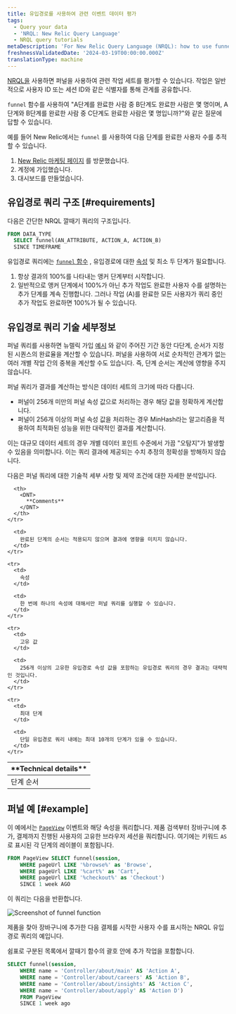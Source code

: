 ```yaml
---
title: 유입경로를 사용하여 관련 이벤트 데이터 평가
tags:
  - Query your data
  - 'NRQL: New Relic Query Language'
  - NRQL query tutorials
metaDescription: 'For New Relic Query Language (NRQL): how to use funnels to understand how many users complete a set of steps in a procedure.'
freshnessValidatedDate: '2024-03-19T00:00:00.000Z'
translationType: machine
---
```



[NRQL을](/docs/query-data/nrql-new-relic-query-language/getting-started/introduction-nrql) 사용하면 퍼널을 사용하여 관련 작업 세트를 평가할 수 있습니다. 작업은 일반적으로 사용자 ID 또는 세션 ID와 같은 식별자를 통해 관계를 공유합니다.

`funnel` 함수를 사용하여 "A단계를 완료한 사람 중 B단계도 완료한 사람은 몇 명이며, A단계와 B단계를 완료한 사람 중 C단계도 완료한 사람은 몇 명입니까?"와 같은 질문에 답할 수 있습니다.

예를 들어 New Relic에서는 `funnel` 를 사용하여 다음 단계를 완료한 사용자 수를 추적할 수 있습니다.

1. [New Relic 마케팅 페이지](https://newrelic.com/platform) 를 방문했습니다.
2. 계정에 가입했습니다.
3. 대시보드를 만들었습니다.

## 유입경로 쿼리 구조 [#requirements]

다음은 간단한 NRQL 깔때기 쿼리의 구조입니다.

```sql
FROM DATA_TYPE 
  SELECT funnel(AN_ATTRIBUTE, ACTION_A, ACTION_B) 
  SINCE TIMEFRAME
```

유입경로 쿼리에는 [`funnel` 함수](/docs/query-data/nrql-new-relic-query-language/getting-started/nrql-syntax-components-functions#func-funnel) , 유입경로에 대한 [속성](/docs/using-new-relic/welcome-new-relic/get-started/glossary#attribute) 및 최소 두 단계가 필요합니다.

1. 항상 결과의 100%를 나타내는 앵커 단계부터 시작합니다.
2. 일반적으로 앵커 단계에서 100%가 아닌 추가 작업도 완료한 사용자 수를 설명하는 추가 단계를 계속 진행합니다. 그러나 작업 (A)를 완료한 모든 사용자가 쿼리 중인 추가 작업도 완료하면 100%가 될 수 있습니다.

## 유입경로 쿼리 기술 세부정보

퍼널 쿼리를 사용하면 뉴렐릭 가입 [예시](#why-matters) 와 같이 주어진 기간 동안 다단계, 순서가 지정된 시퀀스의 완료율을 계산할 수 있습니다. 퍼널을 사용하여 서로 순차적인 관계가 없는 여러 개별 작업 간의 중복을 계산할 수도 있습니다. 즉, 단계 순서는 계산에 영향을 주지 않습니다.

퍼널 쿼리가 결과를 계산하는 방식은 데이터 세트의 크기에 따라 다릅니다.

* 퍼널이 256개 미만의 퍼널 속성 값으로 처리하는 경우 해당 값을 정확하게 계산합니다.
* 퍼널이 256개 이상의 퍼널 속성 값을 처리하는 경우 MinHash라는 알고리즘을 적용하여 최적화된 성능을 위한 대략적인 결과를 계산합니다.

이는 대규모 데이터 세트의 경우 개별 데이터 포인트 수준에서 가끔 "오탐지"가 발생할 수 있음을 의미합니다. 이는 쿼리 결과에 제공되는 수치 추정의 정확성을 방해하지 않습니다.

다음은 퍼널 쿼리에 대한 기술적 세부 사항 및 제약 조건에 대한 자세한 분석입니다.

<table>
  <thead>
    <tr>
      <th style={{ width: "200px" }}>
        <DNT>
          **Technical details**
        </DNT>
      </th>

      <th>
        <DNT>
          **Comments**
        </DNT>
      </th>
    </tr>
  </thead>

  <tbody>
    <tr>
      <td>
        단계 순서
      </td>

      <td>
        완료된 단계의 순서는 적용되지 않으며 결과에 영향을 미치지 않습니다.
      </td>
    </tr>

    <tr>
      <td>
        속성
      </td>

      <td>
        한 번에 하나의 속성에 대해서만 퍼널 쿼리를 실행할 수 있습니다.
      </td>
    </tr>

    <tr>
      <td>
        고유 값
      </td>

      <td>
        256개 이상의 고유한 유입경로 속성 값을 포함하는 유입경로 쿼리의 경우 결과는 대략적인 것입니다.
      </td>
    </tr>

    <tr>
      <td>
        최대 단계
      </td>

      <td>
        단일 유입경로 쿼리 내에는 최대 10개의 단계가 있을 수 있습니다.
      </td>
    </tr>
  </tbody>
</table>

## 퍼널 예 [#example]

이 예에서는 <InlinePopover type="browser"/>[`PageView`](/attribute-dictionary/?event=PageView) 이벤트와 해당 속성을 쿼리합니다. 제품 검색부터 장바구니에 추가, 결제까지 진행된 사용자의 고유한 브라우저 세션을 쿼리합니다. 여기에는 키워드 `AS` 로 표시된 각 단계의 레이블이 포함됩니다.

```sql
FROM PageView SELECT funnel(session, 
    WHERE pageUrl LIKE '%browse%' as 'Browse', 
    WHERE pageUrl LIKE '%cart%' as 'Cart', 
    WHERE pageUrl LIKE '%checkout%' as 'Checkout') 
    SINCE 1 week AGO
```

이 쿼리는 다음을 반환합니다.

<img
  title="crop-insights-funnels.png"
  alt="Screenshot of funnel function"
  src={queriesnrqlFunnelNRQL}
/>

<figcaption>
  제품을 찾아 장바구니에 추가한 다음 결제를 시작한 사용자 수를 표시하는 NRQL 유입경로 쿼리의 예입니다.
</figcaption>

쉼표로 구분된 목록에서 깔때기 함수의 괄호 안에 추가 작업을 포함합니다.

```sql
SELECT funnel(session, 
    WHERE name = 'Controller/about/main' AS 'Action A', 
    WHERE name = 'Controller/about/careers' AS 'Action B', 
    WHERE name = 'Controller/about/insights' AS 'Action C', 
    WHERE name = 'Controller/about/apply' AS 'Action D') 
    FROM PageView 
    SINCE 1 week ago
```